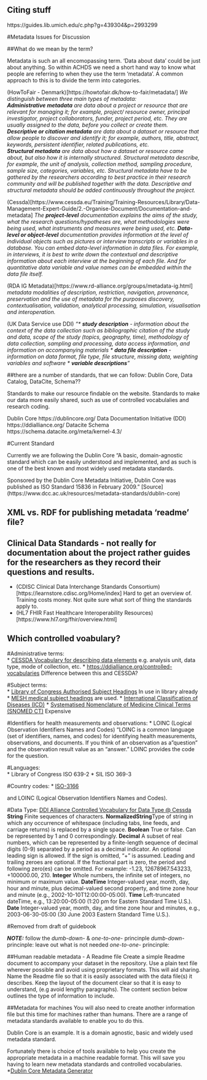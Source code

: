 ## Citing stuff
https://guides.lib.umich.edu/c.php?g=439304&p=2993299


#Metadata Issues for Discussion

##What do we mean by the term?

Metadata is such an all encomopassing term.  'Data about data' could be just about anything.  So within ACHDS we need a short hand way to know what people are referring to when they use the term 'metadata'.  A common approach to this is to divide the term into categories.

(HowToFair - Denmark)[https://howtofair.dk/how-to-fair/metadata/]
_We distinguish between three main types of metadata:  
    **Administrative metadata** are data about a project or resource that are relevant for managing it; for example, project/ resource owner, principal investigator, project collaborators, funder, project period, etc. They are usually assigned to the data, before you collect or create them.  
    **Descriptive or citation metadata** are data about a dataset or resource that allow people to discover and identify it; for example, authors, title, abstract, keywords, persistent identifier, related publications, etc.  
    **Structural metadata** are data about how a dataset or resource came about, but also how it is internally structured. Structural metadata describe, for example, the unit of analysis, collection method, sampling procedure, sample size, categories, variables, etc. Structural metadata have to be gathered by the researchers according to best practice in their research community and will be published together with the data. Descriptive and structural metadata should be added continuously throughout the project._
    
(Cessda)[https://www.cessda.eu/Training/Training-Resources/Library/Data-Management-Expert-Guide/2.-Organise-Document/Documentation-and-metadata]
_The **project-level** documentation explains the aims of the study, what the research questions/hypotheses are, what methodologies were being used, what instruments and measures were being used, etc. 
**Data-level or object-level** documentation provides information at the level of individual objects such as pictures or interview transcripts or variables in a database. You can embed data-level information in data files. For example, in interviews, it is best to write down the contextual and descriptive information about each interview at the beginning of each file. And for quantitative data variable and value names can be embedded within the data file itself._

(RDA IG Metadata)[https://www.rd-alliance.org/groups/metadata-ig.html]
_metadata modalities of description, restriction, navigation, provenance, preservation and the use of metadata for the purposes discovery, contextualisation, validation, analytical processing, simulation, visualisation and interoperation._

(UK Data Service use DDI)
_"* **study description** - information about the context of the data collection such as bibliographic citation of the study and data, scope of the study (topics, geography, time), methodology of data collection, sampling and processing, data access information, and information on accompanying materials
* **data file description** - information on data format, file type, file structure, missing data, weighting variables and software
* **variable descriptions**"_

##there are a number of standards, that we can follow:  Dublin Core, Data Catalog, DataCite, Schema?? 

Standards to make our resource findable on the website.
Standards to make our data more easily shared, such as use of controlled vocabulalies and research coding.

Dublin Core https://dublincore.org/
Data Documentation Initiative (DDI) https://ddialliance.org/
Datacite Schema https://schema.datacite.org/meta/kernel-4.3/

#Current Standard

Currently we are following the Dublin Core
"A basic, domain-agnostic standard which can be easily understood and implemented, and as such is one of the best known and most widely used metadata standards.

Sponsored by the Dublin Core Metadata Initiative, Dublin Core was published as ISO Standard 15836 in February 2009." [Source] (https://www.dcc.ac.uk/resources/metadata-standards/dublin-core)


## XML vs. RDF for publishing metadata 'readme' file?

## Clinical Data Standards - not really for documentation about the project rather guides for the researchers as they record their questions and results.
* (CDISC Clinical Data Interchange Standards Consortium)[https://learnstore.cdisc.org/Home/index] Hard to get an overview of.  Training costs money.  Not quite sure what sort of thing the standards apply to.
* (HL7 FHIR Fast Healthcare Interoperability Resources)[https://www.hl7.org/fhir/overview.html]


## Which controlled voabulary?
#Administrative terms:  
* [CESSDA Vocabulary for describing data elements](https://vocabularies.cessda.eu/#!discover) e.g. analysis unit, data type, mode of collection, etc.
* [https://ddialliance.org/controlled-vocabularies](https://ddialliance.org/controlled-vocabularies)  Difference between this and CESSDA?

#Subject terms:  
* [Library of Congress Authorised Subject Headings](https://authorities.loc.gov/cgi-bin/Pwebrecon.cgi?DB=local&PAGE=First)  In use in library already
* [MESH medical subject headings](https://meshb.nlm.nih.gov/search) are used.
* [International Classification of Diseases (ICD)](https://www.who.int/classifications/icd/en/)
* [Systematised Nomenclature of Medicine Clinical Terms (SNOMED CT) ](http://www.snomed.org/)  Expensive

#Identifiers for health measurements and observations:
* LOINC (Logical Observation Identifiers Names and Codes)  "LOINC is a common language (set of identifiers, names, and codes) for identifying health measurements, observations, and documents. If you think of an observation as a "question" and the observation result value as an "answer."  LOINC provides the code for the question.

#Languages:  
* Library of Congress ISO 639-2
* SIL ISO 369-3

#Country codes:
* [ISO-3166](https://www.iso.org/obp/ui/#search)

and LOINC (Logical Observation Identifiers Names and Codes).

#Data Type:
[DDI Alliance Controlled Vocabulary for Data Type @ Cessda](https://vocabularies.cessda.eu/vocabulary/DataType?lang=en)
**String** Finite sequences of characters. 
**NormalizedString**Type of string in which any occurrence of whitespace (including tabs, line feeds, and carriage returns) is replaced by a single space.
**Boolean** True or false. Can be represented by 1 and 0 correspondingly.
**Decimal** A subset of real numbers, which can be represented by a finite-length sequence of decimal digits (0-9) separated by a period as a decimal indicator. An optional leading sign is allowed. If the sign is omitted, "+" is assumed. Leading and trailing zeroes are optional. If the fractional part is zero, the period and following zero(es) can be omitted. For example: -1.23, 12678967.543233, +100000.00, 210.
**Integer** Whole numbers, the infinite set of integers, no minimum or maximum value. 
**DateTime** Integer-valued year, month, day, hour and minute, plus decimal-valued second property, and time zone hour and minute (e.g., 2002-10-10T12:00:00-05:00).
**Time** Left-truncated dateTime, e.g., 13:20:00-05:00 (1:20 pm for Eastern Standard Time U.S.).
**Date** Integer-valued year, month, day, and time zone hour and minutes, e.g., 2003-06-30-05:00 (30 June 2003 Eastern Standard Time U.S.). 


#Removed from draft of guidebook

***NOTE:*** follow the *dumb-down*- & *one-to-one*- princinple 
*dumb-down*-princinple: leave out what is not needed 
*one-to-one*- princinple: 

##Human readable metadata - A Readme file
Create a simple Readme document to accompany your dataset in the repository.  Use a plain text file wherever possible and avoid using proprietary formats.  This will aid sharing.
Name the Readme file so that it is easily associated with the data file(s) it describes.
Keep the layout of the document clear so that it is easy to understand, (e.g avoid lengthy paragraphs). 
The content section below outlines the type of information to include.

##Metadata for machines
You will also need to create another information file but this time for machines rather than humans.  There are a range of metadata standards available to enable you to do this.  

Dublin Core is an example.  It is a domain agnostic, basic and widely used metadata standard.

Fortunately there is choice of tools available to help you create the appropriate metadata in a machine readable format.  This will save you having to learn new metadata standards and controlled vocabularies.
*[Dublin Core Metadata Generator](http://nsteffel.github.io/dublin_core_generator/)

